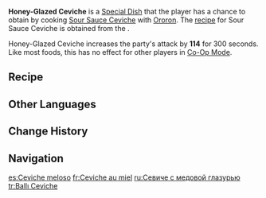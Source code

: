 {{Food Infobox
|id              = 108776
|description     = "This is to honor my elders." And without further ado, the fish slices were served up, glistening with juicy deliciousness. From the sweet, delicate flavor, you can tell that the sauce most likely contains honey of the highest caliber, the gathering of which must have required a great deal of thought and effort. It's not often that you get to witness such displays of filial respect.
|type            = ATK-Boosting Dishes
|effectType      = ATK Up
|effect          = Increases all party members' ATK by '''114''' for 300s.
|quality         = 2
|character       = Ororon
|base            = Sour Sauce Ceviche
}}
'''Honey-Glazed Ceviche''' is a [[Special Dish]] that the player has a chance to obtain by cooking [[Sour Sauce Ceviche]] with [[Ororon]]. The [[recipe]] for Sour Sauce Ceviche is obtained from the {{Quest|A Saurian Lover's Ordinary Days}}.

Honey-Glazed Ceviche increases the party's attack by '''114''' for 300 seconds. Like most foods, this has no effect for other players in [[Co-Op Mode]].

==Recipe==
{{Recipe
|type = Cooking
|character = Ororon
|Fish = 2
|Onion = 2
|Tomato = 2
|sort = Fish;Onion;Tomato
}}

==Other Languages==
{{Other Languages
|en       = Honey-Glazed Ceviche
|zhs      = 蜜汁腌鱼
|zhs_rm   = Mìzhī Yānyú
|zht      = 蜜汁醃魚
|zht_rm   = Mìzhī Yānyú
|zh_tl    = 
|ja       = ハニーセビチェ
|ja_rm    = 
|ja_tl    = 
|ko       = 생선 꿀 절임
|ko_tl    = 
|es       = Ceviche meloso
|es_tl    = Honeyed Ceviche
|fr       = Ceviche au miel
|fr_tl    = Ceviche With Honey
|ru       = Севиче с медовой глазурью
|ru_tl    = 
|th       = Honey-Glazed Ceviche
|vi       = Cá Trích Sốt Mật
|vi_tl    = 
|de       = Ceviche in Honigsoße
|de_tl    = 
|id       = Honey-Glazed Ceviche
|pt       = Arenque Glaceado com Mel
|pt_tl    = 
|tr       = Ballı Ceviche
|tr_tl    = 
|it       = Ceviche con glassa al miele
|it_tl    = 
}}

==Change History==
{{Change History|5.2}}

==Navigation==
{{Food Navbox|type=Special Dishes}}

[[es:Ceviche meloso]]
[[fr:Ceviche au miel]]
[[ru:Севиче с медовой глазурью]]
[[tr:Ballı Ceviche]]